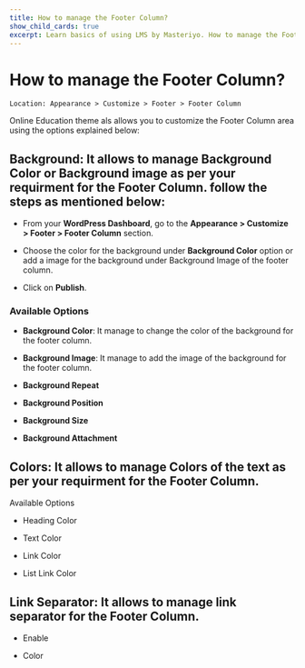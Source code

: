 ---
title: How to manage the Footer Column?
show_child_cards: true
excerpt: Learn basics of using LMS by Masteriyo. How to manage the Footer Column
---

# How to manage the Footer Column?

    Location: Appearance > Customize > Footer > Footer Column

Online Education theme als allows you to customize the Footer Column area using the options explained below:

## Background: It allows to manage **Background Color** or **Background image** as per your requirment for the Footer Column. follow the steps as mentioned below:

- From your **WordPress Dashboard**, go to the **Appearance > Customize > Footer > Footer Column** section.

- Choose the color for the background under **Background Color** option or add a image for the background under Background Image of the footer column.

- Click on **Publish**.

### Available Options

- **Background Color**: It manage to change the color of the background for the footer column.

- **Background Image**: It manage to add  the image of the background for the footer column.

- **Background Repeat**

- **Background Position**

- **Background Size**

- **Background Attachment**


## Colors: It allows to manage Colors of the text as per your requirment for the Footer Column.

Available Options

- Heading Color

- Text Color

- Link Color

- List Link Color


## Link Separator: It allows to manage link separator for the Footer Column.

- Enable

- Color












